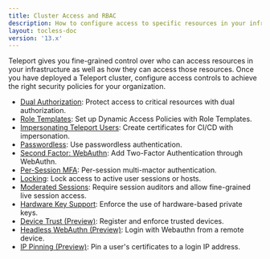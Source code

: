 ```yaml
---
title: Cluster Access and RBAC
description: How to configure access to specific resources in your infrastructure or your Teleport cluster as a whole.
layout: tocless-doc
version: '13.x'
---
```


Teleport gives you fine-grained control over who can access resources in your
infrastructure as well as how they can access those resources. Once you have
deployed a Teleport cluster, configure access controls to achieve the right
security policies for your organization.

- [Dual Authorization](/ver/13.x/access-controls/guides/dual-authz): Protect access to critical resources with dual authorization.
- [Role Templates](/ver/13.x/access-controls/guides/role-templates): Set up Dynamic Access Policies with Role Templates.
- [Impersonating Teleport Users](/ver/13.x/access-controls/guides/impersonation): Create certificates for CI/CD with impersonation.
- [Passwordless](/ver/13.x/access-controls/guides/passwordless): Use passwordless authentication.
- [Second Factor: WebAuthn](/ver/13.x/access-controls/guides/webauthn): Add Two-Factor Authentication through WebAuthn.
- [Per-Session MFA](/ver/13.x/access-controls/guides/per-session-mfa): Per-session multi-mactor authentication.
- [Locking](/ver/13.x/access-controls/guides/locking): Lock access to active user sessions or hosts.
- [Moderated Sessions](/ver/13.x/access-controls/guides/moderated-sessions): Require session auditors and allow fine-grained live session access.
- [Hardware Key Support](/ver/13.x/access-controls/guides/hardware-key-support): Enforce the use of hardware-based private keys.
- [Device Trust (Preview)](/ver/13.x/access-controls/device-trust/guide): Register and enforce trusted devices.
- [Headless WebAuthn (Preview)](/ver/13.x/access-controls/guides/headless): Login with Webauthn from a remote device.
- [IP Pinning (Preview)](/ver/13.x/access-controls/guides/ip-pinning): Pin a user's certificates to a login IP address.
